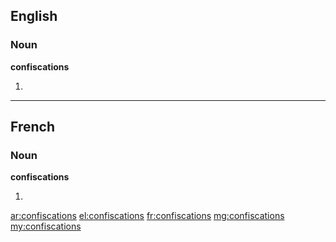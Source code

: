 ==English==

===Noun===
'''confiscations'''

# {{plural of|confiscation}}

----

==French==

===Noun===
'''confiscations''' {{f}}

# {{plural of|confiscation|lang=fr}}

[[ar:confiscations]]
[[el:confiscations]]
[[fr:confiscations]]
[[mg:confiscations]]
[[my:confiscations]]